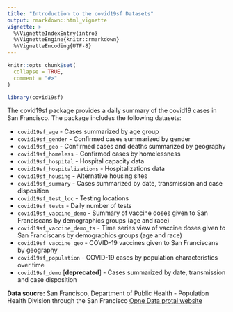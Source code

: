```yaml
---
title: "Introduction to the covid19sf Datasets"
output: rmarkdown::html_vignette
vignette: >
  %\VignetteIndexEntry{intro}
  %\VignetteEngine{knitr::rmarkdown}
  %\VignetteEncoding{UTF-8}
---
```


```r
knitr::opts_chunk$set(
  collapse = TRUE,
  comment = "#>"
)
```

```r
library(covid19sf)
```

The covid19sf package provides a daily summary of the covid19 cases in San Francisco. The package includes the following datasets:

* `covid19sf_age` -  Cases summarized by age group
* `covid19sf_gender` -  Confirmed cases summarized by gender
* `covid19sf_geo` -  Confirmed cases and deaths summarized by geography
* `covid19sf_homeless` -  Confirmed cases by homelessness
* `covid19sf_hospital` -  Hospital capacity data
* `covid19sf_hospitalizations` -  Hospitalizations data
* `covid19sf_housing` -  Alternative housing sites
* `covid19sf_summary` -  Cases summarized by date, transmission and case disposition
* `covid19sf_test_loc` -  Testing locations
* `covid19sf_tests` -  Daily number of tests
* `covid19sf_vaccine_demo` -  Summary of vaccine doses given to San Franciscans by demographics groups (age and race)
* `covid19sf_vaccine_demo_ts` -  Time series view of vaccine doses given to San Franciscans by demographics groups (age and race)
* `covid19sf_vaccine_geo` - COVID-19 vaccines given to San Franciscans by geography
* `covid19sf_population` - COVID-19 cases by population characteristics over time
* `covid19sf_demo` [**deprecated**] -  Cases summarized by date, transmission and case disposition

**Data soucre:** San Francisco, Department of Public Health - Population Health Division through the San Francisco [Opne Data protal website](https://datasf.org/opendata/)

